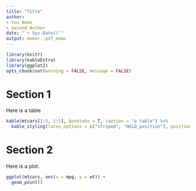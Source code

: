 ```yaml
---
title: "Title"
author: 
- You Name
- Second Author
date: "`r Sys.Date()`"
output: memor::pdf_memo
---
```


```r
library(knitr)
library(kableExtra)
library(ggplot2)
opts_chunk$set(warning = FALSE, message = FALSE)
```

# Section 1
Here is a table

```r
kable(mtcars[1:5, 1:5], booktabs = T, caption = "a table") %>%
  kable_styling(latex_options = c("striped", "HOLD_position"), position = "left")
```

\clearpage 

# Section 2
Here is a plot.

```r
ggplot(mtcars, aes(x = mpg, y = wt)) +
  geom_point()
```
